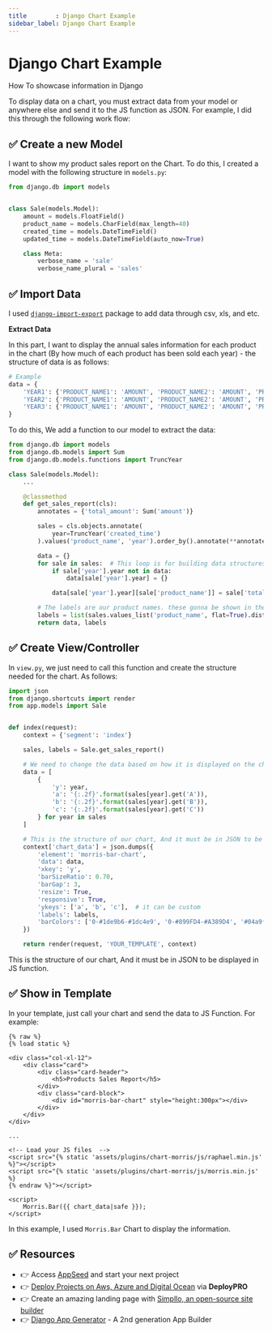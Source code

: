 ```yaml
---
title        : Django Chart Example
sidebar_label: Django Chart Example
---
```


# Django Chart Example

<SubHeading>How To showcase information in Django</SubHeading>

To display data on a chart, you must extract data from your model or anywhere else and send it to the JS function as JSON. For example, I did this through the following work flow:

## ✅ Create a new Model

I want to show my product sales report on the Chart. To do this, I created a model with the following structure in `models.py`:

```python
from django.db import models


class Sale(models.Model):
    amount = models.FloatField()
    product_name = models.CharField(max_length=40)
    created_time = models.DateTimeField()
    updated_time = models.DateTimeField(auto_now=True)

    class Meta:
        verbose_name = 'sale'
        verbose_name_plural = 'sales'
```

## ✅ Import Data

I used [`django-import-export`](https://django-import-export.readthedocs.io/en/latest/installation.html) package to add data through csv, xls, and etc.

**Extract Data**

In this part, I want to display the annual sales information for each product in the chart (By how much of each product has been sold each year) - the structure of data is as follows:

```python
# Example
data = {
    'YEAR1': {'PRODUCT_NAME1': 'AMOUNT', 'PRODUCT_NAME2': 'AMOUNT', 'PRODUCT_NAME3': 'AMOUNT'},
    'YEAR2': {'PRODUCT_NAME1': 'AMOUNT', 'PRODUCT_NAME2': 'AMOUNT', 'PRODUCT_NAME3': 'AMOUNT'},
    'YEAR3': {'PRODUCT_NAME1': 'AMOUNT', 'PRODUCT_NAME2': 'AMOUNT', 'PRODUCT_NAME3': 'AMOUNT'},
}
```

To do this, We add a function to our model to extract the data:

```python
from django.db import models
from django.db.models import Sum
from django.db.models.functions import TruncYear

class Sale(models.Model):
    ...

    @classmethod
    def get_sales_report(cls):
        annotates = {'total_amount': Sum('amount')}

        sales = cls.objects.annotate(
            year=TruncYear('created_time')
        ).values('product_name', 'year').order_by().annotate(**annotates)

        data = {}
        for sale in sales:  # This loop is for building data structures.
            if sale['year'].year not in data:
                data[sale['year'].year] = {}

            data[sale['year'].year][sale['product_name']] = sale['total_amount']

        # The labels are our product names. these gonna be shown in the chart
        labels = list(sales.values_list('product_name', flat=True).distinct())
        return data, labels
```

## ✅ Create View/Controller

In `view.py`, we just need to call this function and create the structure needed for the chart. As follows:

```python
import json
from django.shortcuts import render
from app.models import Sale


def index(request):
    context = {'segment': 'index'}

    sales, labels = Sale.get_sales_report()

    # We need to change the data based on how it is displayed on the chart.
    data = [
        {
            'y': year,
            'a': '{:.2f}'.format(sales[year].get('A')),
            'b': '{:.2f}'.format(sales[year].get('B')),
            'c': '{:.2f}'.format(sales[year].get('C'))
        } for year in sales
    ]

    # This is the structure of our chart, And it must be in JSON to be displayed in JS function.
    context['chart_data'] = json.dumps({
        'element': 'morris-bar-chart',
        'data': data,
        'xkey': 'y',
        'barSizeRatio': 0.70,
        'barGap': 3,
        'resize': True,
        'responsive': True,
        'ykeys': ['a', 'b', 'c'],  # it can be custom
        'labels': labels,
        'barColors': ['0-#1de9b6-#1dc4e9', '0-#899FD4-#A389D4', '#04a9f5']  # it can be custom
    })

    return render(request, 'YOUR_TEMPLATE', context)
```

This is the structure of our chart, And it must be in JSON to be displayed in JS function.

## ✅ Show in Template

In your template, just call your chart and send the data to JS Function. For example:

```markup
{% raw %}
{% load static %}

<div class="col-xl-12">
    <div class="card">
        <div class="card-header">
            <h5>Products Sales Report</h5>
        </div>
        <div class="card-block">
            <div id="morris-bar-chart" style="height:300px"></div>
        </div>
    </div>
</div>

...

<!-- Load your JS files  -->
<script src="{% static 'assets/plugins/chart-morris/js/raphael.min.js' %}"></script>
<script src="{% static 'assets/plugins/chart-morris/js/morris.min.js' %}
{% endraw %}"></script>

<script>
    Morris.Bar({{ chart_data|safe }});
</script>
```

In this example, I used `Morris.Bar` Chart to display the information.

## ✅ Resources 

- 👉 Access [AppSeed](https://appseed.us/) and start your next project
- 👉 [Deploy Projects on Aws, Azure and Digital Ocean](https://www.docs.deploypro.dev/) via **DeployPRO**
- 👉 Create an amazing landing page with [Simpllo, an open-source site builder](https://www.simpllo.com/)
- 👉 [Django App Generator](https://app-generator.dev/django/) - A 2nd generation App Builder
